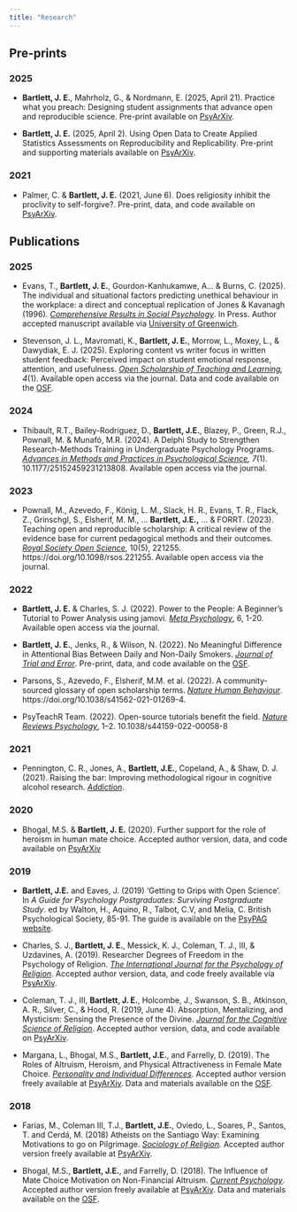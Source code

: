 ```yaml
---
title: "Research"
---
```


## Pre-prints

### 2025

- **Bartlett, J. E.**, Mahrholz, G., & Nordmann, E. (2025, April 21). Practice what you preach: Designing student assignments that advance open and reproducible science. Pre-print available on [PsyArXiv](https://doi.org/10.31219/osf.io/jb72d_v1){target="_blank"}.

- **Bartlett, J. E.** (2025, April 2). Using Open Data to Create Applied Statistics Assessments on Reproducibility and Replicability. Pre-print and supporting materials available on [PsyArXiv](https://osf.io/preprints/osf/nce4y_v2){target="_blank"}.

### 2021

- Palmer, C. & **Bartlett, J. E.** (2021, June 6). Does religiosity inhibit the proclivity to self-forgive?. Pre-print, data, and code available on [PsyArXiv](https://psyarxiv.com/eca5j){target="_blank"}.

## Publications

### 2025

- Evans, T., **Bartlett, J. E.**, Gourdon-Kanhukamwe, A... & Burns, C. (2025). The individual and situational factors predicting unethical behaviour in the workplace: a direct and conceptual replication of Jones & Kavanagh (1996). *[Comprehensive Results in Social Psychology]()*. In Press. Author accepted manuscript available via [University of Greenwich](https://gala.gre.ac.uk/id/eprint/50354/#:~:text=Across%20two%20seminal%20vignette%20experiments,:%20osf.io/d3arx){target="_blank"}.

- Stevenson, J. L., Mavromati, K., **Bartlett, J. E.**, Morrow, L., Moxey, L., & Dawydiak, E. J. (2025). Exploring content vs writer focus in written student feedback: Perceived impact on student emotional response, attention, and usefulness. *[Open Scholarship of Teaching and Learning](https://osotl.org/index.php/osotl/article/view/130), 4*(1). Available open access via the journal. Data and code available on the [OSF](https://osf.io/v8gdx/){target="_blank"}.

### 2024

- Thibault, R.T., Bailey-Rodriguez, D., **Bartlett, J.E.**, Blazey, P., Green, R.J., Pownall, M. & Munafó, M.R. (2024). A Delphi Study to Strengthen Research-Methods Training in Undergraduate Psychology Programs. *[Advances in Methods and Practices in Psychological Science](https://doi.org/10.1177/25152459231213808){target="_blank"}, 7*(1). 10.1177/25152459231213808. Available open access via the journal. 


### 2023

- Pownall, M., Azevedo, F., König, L. M., Slack, H. R., Evans, T. R., Flack, Z., Grinschgl, S., Elsherif, M. M., ... **Bartlett, J.E.,** ... & FORRT. (2023). Teaching open and reproducible scholarship: A critical review of the evidence base for current pedagogical methods and their outcomes. [*Royal Society Open Science*](https://doi.org/10.1098/rsos.221255){target="_blank"}, 10(5), 221255. https://doi.org/10.1098/rsos.221255. Available open access via the journal. 

### 2022

- **Bartlett, J. E.** & Charles, S. J. (2022). Power to the People: A Beginner’s Tutorial to Power Analysis using jamovi. [*Meta Psychology*](https://open.lnu.se/index.php/metapsychology/article/view/3078){target="_blank"}, 6, 1-20. Available open access via the journal.

- **Bartlett, J. E.**, Jenks, R., & Wilson, N. (2022). No Meaningful Difference in Attentional Bias Between Daily and Non-Daily Smokers. *[Journal of Trial and Error](https://journal.trialanderror.org/pub/attentionalsmoker/release/2){target="_blank"}*. Pre-print, data, and code available on the [OSF](https://osf.io/am9hd/){target="_blank"}.

- Parsons, S., Azevedo, F., Elsherif, M.M. et al. (2022). A community-sourced glossary of open scholarship terms. *[Nature Human Behaviour](https://www.nature.com/articles/s41562-021-01269-4){target="_blank"}*. https://doi.org/10.1038/s41562-021-01269-4.

- PsyTeachR Team. (2022). Open-source tutorials benefit the field. *[Nature Reviews Psychology](https://doi.org/10.1038/s44159-022-00058-8){target="_blank"}*, 1–2. 10.1038/s44159-022-00058-8

### 2021

- Pennington, C. R., Jones, A., **Bartlett, J.E.**, Copeland, A., & Shaw, D. J. (2021). Raising the bar: Improving methodological rigour in cognitive alcohol research. *[Addiction](https://onlinelibrary.wiley.com/doi/10.1111/add.15563){target="_blank"}*.

### 2020

- Bhogal, M.S. & **Bartlett, J. E.** (2020). Further support for the role of heroism in human mate choice. Accepted author version, data, and code available on [PsyArXiv](https://doi.org/10.31234/osf.io/2npfm){target="_blank"}

### 2019

- **Bartlett, J.E.** and Eaves, J. (2019) 'Getting to Grips with Open Science'. In *A Guide for Psychology Postgraduates: Surviving Postgraduate Study*. ed by Walton, H., Aquino, R., Talbot, C.V, and Melia, C. British Psychological Society, 85-91. The guide is available on the [PsyPAG website](http://www.psypag.co.uk/psypag-guide/){target="_blank"}.  
- Charles, S. J., **Bartlett, J. E.**, Messick, K. J., Coleman, T. J., III, & Uzdavines, A. (2019). Researcher Degrees of Freedom in the Psychology of Religion. *[The International Journal for the Psychology of Religion](https://www.tandfonline.com/doi/abs/10.1080/10508619.2019.1660573?journalCode=hjpr20).* Accepted author version, data, and code freely available via [PsyArXiv](https://doi.org/10.31234/osf.io/tx5gd){target="_blank"}.

- Coleman, T. J., III, **Bartlett, J. E.**, Holcombe, J., Swanson, S. B., Atkinson, A. R., Silver, C., & Hood, R. (2019, June 4). Absorption, Mentalizing, and Mysticism: Sensing the Presence of the Divine. *[Journal for the Cognitive Science of Religion](https://journals.equinoxpub.com/JCSR/article/view/37551?fbclid=IwAR3iO0_dnZ-yV17R_0l3DHRoZBRoVOw3oIBcJtH0C71Ux17RvFahVee6Qoo){target="_blank"}*. Accepted author version, data, and code available on [PsyArXiv](https://doi.org/10.31234/osf.io/k5fp8){target="_blank"}.

- Margana, L., Bhogal, M.S., **Bartlett, J.E.**, and Farrelly, D. (2019). The Roles of Altruism, Heroism, and Physical Attractiveness in Female Mate Choice. *[Personality and Individual Differences](https://www.sciencedirect.com/science/article/pii/S0191886918304586?via%3Dihub).* Accepted author version freely available at [PsyArXiv](https://psyarxiv.com/kgpvy/){target="_blank"}. Data and materials available on the [OSF](https://osf.io/a76p8/){target="_blank"}.

### 2018

- Farias, M., Coleman III, T.J., **Bartlett, J.E.**, Oviedo, L., Soares, P., Santos, T. and Cerdá, M. (2018) Atheists on the Santiago Way: Examining Motivations to go on Pilgrimage. *[Sociology of Religion](https://academic.oup.com/socrel/advance-article-abstract/doi/10.1093/socrel/sry019/5036084){target="_blank"}.* Accepted author version freely available at [PsyArXiv](https://psyarxiv.com/a7gxn/){target="_blank"}.

- Bhogal, M.S., **Bartlett, J.E.**, and Farrelly, D. (2018). The Influence of Mate Choice Motivation on Non-Financial Altruism. *[Current Psychology](https://link.springer.com/article/10.1007/s12144-018-0070-x){target="_blank"}*. Accepted author version freely available at [PsyArXiv](https://psyarxiv.com/gc8en/){target="_blank"}. Data and materials available on the [OSF](https://osf.io/cfzyb/){target="_blank"}.
